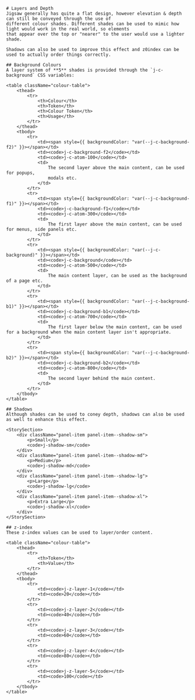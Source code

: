 


<Meta title="Foundations/Layers and Depth" />

<Documentation>

    # Layers and Depth
    Jigsaw generally has quite a flat design, however elevation & depth  can still be conveyed through the use of
    different colour shades. Different shades can be used to mimic how light would work in the real world, so elements
    that appear over the top or "nearer" to the user would use a lighter shade.

    Shadows can also be used to improve this effect and z0index can be
    used to actually order things correctly.

    ## Background Colours
    A layer system of **5** shades is provided through the `j-c-background` CSS variables:

    <table className="colour-table">
        <thead>
            <tr>
                <th>Colour</th>
                <th>Token</th>
                <th>Colour Token</th>
                <th>Usage</th>
            </tr>
        </thead>
        <tbody>
            <tr>
                <td><span style={{ backgroundColor: "var(--j-c-background-f2)" }}></span></td>
                <td><code>j-c-background-f2</code></td>
                <td><code>j-c-atom-100</code></td>
                <td>
                    The second layer above the main content, can be used for popups,
                    modals etc.
                </td>
            </tr>
            <tr>
                <td><span style={{ backgroundColor: "var(--j-c-background-f1)" }}></span></td>
                <td><code>j-c-background-f1</code></td>
                <td><code>j-c-atom-300</code></td>
                <td>
                    The first layer above the main content, can be used for menus, side panels etc.
                </td>
            </tr>
            <tr>
                <td><span style={{ backgroundColor: "var(--j-c-background)" }}></span></td>
                <td><code>j-c-background</code></td>
                <td><code>j-c-atom-500</code></td>
                <td>
                    The main content layer, can be used as the background of a page etc.
                </td>
            </tr>
            <tr>
                <td><span style={{ backgroundColor: "var(--j-c-background-b1)" }}></span></td>
                <td><code>j-c-background-b1</code></td>
                <td><code>j-c-atom-700</code></td>
                <td>
                    The first layer below the main content, can be used for a background when the main content layer isn't appropriate.
                </td>
            </tr>
            <tr>
                <td><span style={{ backgroundColor: "var(--j-c-background-b2)" }}></span></td>
                <td><code>j-c-background-b2</code></td>
                <td><code>j-c-atom-800</code></td>
                <td>
                    The second layer behind the main content.
                </td>
            </tr>
        </tbody>
    </table>

    ## Shadows
    Although shades can be used to coney depth, shadows can also be used
    as well to enhance this effect.

    <StorySection>
        <div className="panel-item panel-item--shadow-sm">
            <p>Small</p>
            <code>j-shadow-sm</code>
        </div>
        <div className="panel-item panel-item--shadow-md">
            <p>Medium</p>
            <code>j-shadow-md</code>
        </div>
        <div className="panel-item panel-item--shadow-lg">
            <p>Large</p>
            <code>j-shadow-lg</code>
        </div>
        <div className="panel-item panel-item--shadow-xl">
            <p>Extra Large</p>
            <code>j-shadow-xl</code>
        </div>
    </StorySection>

    ## z-index
    These z-index values can be used to layer/order content.

    <table className="colour-table">
        <thead>
            <tr>
                <th>Token</th>
                <th>Value</th>
            </tr>
        </thead>
        <tbody>
            <tr>
                <td><code>j-z-layer-1</code></td>
                <td><code>20</code></td>
            </tr>
            <tr>
                <td><code>j-z-layer-2</code></td>
                <td><code>40</code></td>
            </tr>
            <tr>
                <td><code>j-z-layer-3</code></td>
                <td><code>60</code></td>
            </tr>
            <tr>
                <td><code>j-z-layer-4</code></td>
                <td><code>80</code></td>
            </tr>
            <tr>
                <td><code>j-z-layer-5</code></td>
                <td><code>100</code></td>
            </tr>
        </tbody>
    </table>

</Documentation>

